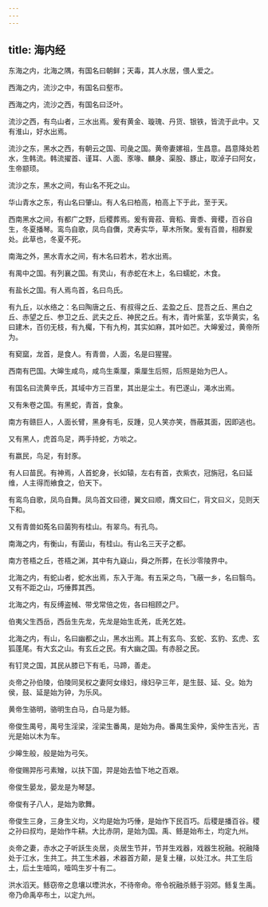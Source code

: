 ```yaml
---
---
---
```

title: 海内经
---


东海之内，北海之隅，有国名曰朝鲜；天毒，其人水居，偎人爱之。

西海之内，流沙之中，有国名曰壑市。

西海之内，流沙之西，有国名曰泛叶。

流沙之西，有鸟山者，三水出焉。爰有黄金、璇瑰、丹货、银铁，皆流于此中。又有淮山，好水出焉。

流沙之东，黑水之西，有朝云之国、司彘之国。黄帝妻嫘祖，生昌意。昌意降处若水，生韩流。韩流擢首、谨耳、人面、豕喙、麟身、渠股、豚止，取淖子曰阿女，生帝颛顼。

流沙之东，黑水之间，有山名不死之山。

华山青水之东，有山名曰肇山。有人名曰柏高，柏高上下于此，至于天。

西南黑水之间，有都广之野，后稷葬焉。爰有膏菽、膏稻、膏黍、膏稷，百谷自生，冬夏播琴。鸾鸟自歌，凤鸟自儛，灵寿实华，草木所聚。爰有百兽，相群爰处。此草也，冬夏不死。

南海之外，黑水青水之间，有木名曰若木，若水出焉。

有禺中之国。有列襄之国。有灵山，有赤蛇在木上，名曰蠕蛇，木食。

有盐长之国。有人焉鸟首，名曰鸟氏。

有九丘，以水络之：名曰陶唐之丘、有叔得之丘、孟盈之丘、昆吾之丘、黑白之丘、赤望之丘、参卫之丘、武夫之丘、神民之丘。有木，青叶紫茎，玄华黄实，名曰建木，百仞无枝，有九欘，下有九枸，其实如麻，其叶如芒。大皞爰过，黄帝所为。

有窫窳，龙首，是食人。有青兽，人面，名是曰猩猩。

西南有巴国。大皞生咸鸟，咸鸟生乘厘，乘厘生后照，后照是始为巴人。

有国名曰流黄辛氏，其域中方三百里，其出是尘土。有巴遂山，渑水出焉。

又有朱卷之国。有黑蛇，青首，食象。

南方有赣巨人，人面长臂，黑身有毛，反踵，见人笑亦笑，唇蔽其面，因即逃也。

又有黑人，虎首鸟足，两手持蛇，方啖之。

有嬴民，鸟足，有封豕。

有人曰苗民。有神焉，人首蛇身，长如辕，左右有首，衣紫衣，冠旃冠，名曰延维，人主得而飨食之，伯天下。

有鸾鸟自歌，凤鸟自舞。凤鸟首文曰德，翼文曰顺，膺文曰仁，背文曰义，见则天下和。

又有青兽如菟名曰菌狗有桂山。有翠鸟。有孔鸟。

南海之内，有衡山，有菌山，有桂山。有山名三天子之都。

南方苍梧之丘，苍梧之渊，其中有九嶷山，舜之所葬，在长沙零陵界中。

北海之内，有蛇山者，蛇水出焉，东入于海。有五采之鸟，飞蔽一乡，名曰翳鸟。又有不距之山，巧倕葬其西。

北海之内，有反缚盗械、带戈常倍之佐，各曰相顾之尸。

伯夷父生西岳，西岳生先龙，先龙是始生氐羌，氐羌乞姓。

北海之内，有山，名曰幽都之山，黑水出焉。其上有玄鸟、玄蛇、玄豹、玄虎、玄狐蓬尾。有大玄之山。有玄丘之民。有大幽之国。有赤胫之民。

有钉灵之国，其民从膝已下有毛，马蹄，善走。

炎帝之孙伯陵，伯陵同吴权之妻阿女缘妇，缘妇孕三年，是生鼓、延、殳。始为侯，鼓、延是始为钟，为乐风。

黄帝生骆明，骆明生白马，白马是为鲧。

帝俊生禺号，禺号生淫梁，淫梁生番禺，是始为舟。番禺生奚仲，奚仲生吉光，吉光是始以木为车。

少皞生般，般是始为弓矢。

帝俊赐羿彤弓素矰，以扶下国，羿是始去恤下地之百艰。

帝俊生晏龙，晏龙是为琴瑟。

帝俊有子八人，是始为歌舞。

帝俊生三身，三身生义均，义均是始为巧倕，是始作下民百巧。后稷是播百谷。稷之孙曰叔均，是始作牛耕。大比赤阴，是始为国。禹、鲧是始布土，均定九州。

炎帝之妻，赤水之子听訞生炎居，炎居生节并，节并生戏器，戏器生祝融。祝融降处于江水，生共工。共工生术器，术器首方颠，是复土穰，以处江水。共工生后土，后土生噎鸣，噎鸣生岁十有二。

洪水滔天。鲧窃帝之息壤以堙洪水，不待帝命。帝令祝融杀鲧于羽郊。鲧复生禹。帝乃命禹卒布土，以定九州。

